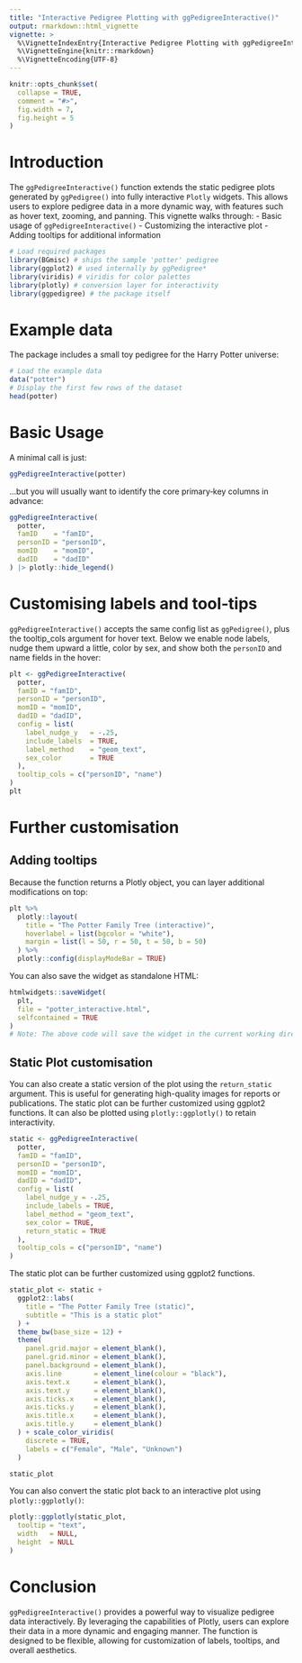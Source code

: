 ```yaml
---
title: "Interactive Pedigree Plotting with ggPedigreeInteractive()"
output: rmarkdown::html_vignette
vignette: >
  %\VignetteIndexEntry{Interactive Pedigree Plotting with ggPedigreeInteractive()}
  %\VignetteEngine{knitr::rmarkdown}
  %\VignetteEncoding{UTF-8}
---
```


```r
knitr::opts_chunk$set(
  collapse = TRUE,
  comment = "#>",
  fig.width = 7,
  fig.height = 5
)
```

# Introduction

The `ggPedigreeInteractive()` function extends the static pedigree plots generated by `ggPedigree()` into fully interactive `Plotly` widgets. This allows users to explore pedigree data in a more dynamic way, with features such as hover text, zooming, and panning.
This vignette walks through:
- Basic usage of `ggPedigreeInteractive()`
- Customizing the interactive plot
- Adding tooltips for additional information


```r
# Load required packages
library(BGmisc) # ships the sample 'potter' pedigree
library(ggplot2) # used internally by ggPedigree*
library(viridis) # viridis for color palettes
library(plotly) # conversion layer for interactivity
library(ggpedigree) # the package itself
```


# Example data
The package includes a small toy pedigree for the Harry Potter universe:

```r
# Load the example data
data("potter")
# Display the first few rows of the dataset
head(potter)
```


# Basic Usage

A minimal call is just:

```r
ggPedigreeInteractive(potter)
```

...but you will usually want to identify the core primary‑key columns in advance:

```r
ggPedigreeInteractive(
  potter,
  famID    = "famID",
  personID = "personID",
  momID    = "momID",
  dadID    = "dadID"
) |> plotly::hide_legend()
```

# Customising labels and tool‑tips

`ggPedigreeInteractive()` accepts the same config list as `ggPedigree()`, 
plus the tooltip_cols argument for hover text. Below we enable node labels, 
nudge them upward a little, color by sex, and show both the `personID` and name fields in the hover:

```r
plt <- ggPedigreeInteractive(
  potter,
  famID = "famID",
  personID = "personID",
  momID = "momID",
  dadID = "dadID",
  config = list(
    label_nudge_y   = -.25,
    include_labels  = TRUE,
    label_method    = "geom_text",
    sex_color       = TRUE
  ),
  tooltip_cols = c("personID", "name")
)
plt
```

# Further customisation

## Adding tooltips

Because the function returns a Plotly object, you can layer additional modifications on top:

```r
plt %>%
  plotly::layout(
    title = "The Potter Family Tree (interactive)",
    hoverlabel = list(bgcolor = "white"),
    margin = list(l = 50, r = 50, t = 50, b = 50)
  ) %>%
  plotly::config(displayModeBar = TRUE)
```  

You can also save the widget as standalone HTML:

```r
htmlwidgets::saveWidget(
  plt,
  file = "potter_interactive.html",
  selfcontained = TRUE
)
# Note: The above code will save the widget in the current working directory.
```


## Static Plot customisation

You can also create a static version of the plot using the `return_static` argument. This is useful for generating high-quality images for reports or publications. The static plot can be further customized using ggplot2 functions. It can also be plotted using `plotly::ggplotly()` to retain interactivity.

```r
static <- ggPedigreeInteractive(
  potter,
  famID = "famID",
  personID = "personID",
  momID = "momID",
  dadID = "dadID",
  config = list(
    label_nudge_y = -.25,
    include_labels = TRUE,
    label_method = "geom_text",
    sex_color = TRUE,
    return_static = TRUE
  ),
  tooltip_cols = c("personID", "name")
)
```

The static plot can be further customized using ggplot2 functions. 
```r
static_plot <- static +
  ggplot2::labs(
    title = "The Potter Family Tree (static)",
    subtitle = "This is a static plot"
  ) +
  theme_bw(base_size = 12) +
  theme(
    panel.grid.major = element_blank(),
    panel.grid.minor = element_blank(),
    panel.background = element_blank(),
    axis.line        = element_line(colour = "black"),
    axis.text.x      = element_blank(),
    axis.text.y      = element_blank(),
    axis.ticks.x     = element_blank(),
    axis.ticks.y     = element_blank(),
    axis.title.x     = element_blank(),
    axis.title.y     = element_blank()
  ) + scale_color_viridis(
    discrete = TRUE,
    labels = c("Female", "Male", "Unknown")
  )

static_plot
```

You can also convert the static plot back to an interactive plot using `plotly::ggplotly()`:

```r
plotly::ggplotly(static_plot,
  tooltip = "text",
  width   = NULL,
  height  = NULL
)
```


# Conclusion

`ggPedigreeInteractive()` provides a powerful way to visualize pedigree data interactively. By leveraging the capabilities of Plotly, users can explore their data in a more dynamic and engaging manner. The function is designed to be flexible, allowing for customization of labels, tooltips, and overall aesthetics.

